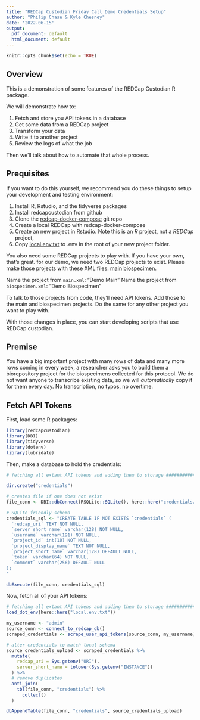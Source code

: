 ```yaml
---
title: "REDCap Custodian Friday Call Demo Credentials Setup"
author: "Philip Chase & Kyle Chesney"
date: '2022-06-15'
output:
  pdf_document: default
  html_document: default
---
```


```r
knitr::opts_chunk$set(echo = TRUE)
```

## Overview

This is a demonstration of some features of the REDCap Custodian R package. 

We will demonstrate how to:

1. Fetch and store you API tokens in a database
2. Get some data from a REDCap project
3. Transform your data
4. Write it to another project
5. Review the logs of what the job

Then we'll talk about how to automate that whole process.

## Prequisites

If you want to do this yourself, we recommend you do these things to setup your development and testing environment:

1. Install R, Rstudio, and the tidyverse packages
2. Install redcapcustodian from github
3. Clone the [redcap-docker-compose](https://github.com/123andy/redcap-docker-compose/) git repo
4. Create a local REDCap with redcap-docker-compose
5. Create an new project in Rstudio.  Note this is an _R_ project, not a _REDCap_ project,
6. Copy [local.env.txt](./local.env.txt) to .env in the root of your new project folder.

You also need some REDCap projects to play with. If you have your own, that's great. for our demo, we need two REDCap projects to exist. Please make those projects with these XML files: [main](./main.xml) [biospecimen](./biospecimen.xml).

Name the project from `main.xml`: "Demo Main"
Name the project from `biospecimen.xml`: "Demo Biospecimen"

To talk to those projects from code, they'll need API tokens. Add those to the main and biospecimen projects. Do the same for any other project you want to play with. 

With those changes in place, you can start developing scripts that use REDCap custodian.

## Premise

You have a big important project with many rows of data and many more rows coming in every week, a researcher asks you to build them a biorepository project for the biospecimens collected for this protocol. We do not want anyone to transcribe existing data, so we will _automatically_ copy it for them every day. No transcription, no typos, no overtime.

## Fetch API Tokens

First, load some R packages:

```r
library(redcapcustodian)
library(DBI)
library(tidyverse)
library(dotenv)
library(lubridate)
```


Then, make a database to hold the credentials:

```r

# fetching all extant API tokens and adding them to storage #################

dir.create("credentials")

# creates file if one does not exist
file_conn <- DBI::dbConnect(RSQLite::SQLite(), here::here("credentials/credentials.db"))

# SQLite friendly schema
credentials_sql <- "CREATE TABLE IF NOT EXISTS `credentials` (
  `redcap_uri` TEXT NOT NULL,
  `server_short_name` varchar(128) NOT NULL,
  `username` varchar(191) NOT NULL,
  `project_id` int(10) NOT NULL,
  `project_display_name` TEXT NOT NULL,
  `project_short_name` varchar(128) DEFAULT NULL,
  `token` varchar(64) NOT NULL,
  `comment` varchar(256) DEFAULT NULL
);
"

dbExecute(file_conn, credentials_sql)
```

Now, fetch all of your API tokens:

```r
# fetching all extant API tokens and adding them to storage #################
load_dot_env(here::here("local.env.txt"))

my_username <- "admin"
source_conn <- connect_to_redcap_db()
scraped_credentials <- scrape_user_api_tokens(source_conn, my_username)

# alter credentials to match local schema
source_credentials_upload <- scraped_credentials %>%
  mutate(
    redcap_uri = Sys.getenv("URI"),
    server_short_name = tolower(Sys.getenv("INSTANCE"))
  ) %>%
  # remove duplicates
  anti_join(
    tbl(file_conn, "credentials") %>%
      collect()
  )

dbAppendTable(file_conn, "credentials", source_credentials_upload)
```
